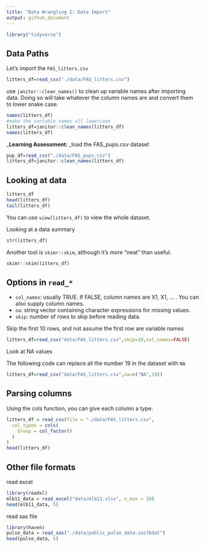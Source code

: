 ```yaml
---
title: "Data Wrangling I: Data Import"
output: github_document
---
```

```r
library("tidyverse")
```

## Data Paths
Let's import the `FAS_litters.csv`
```r
litters_df=read_csv("./data/FAS_litters.csv")
```

use `janitor::clean_names()` to clean up variable names after importing data. Doing so will take whatever the column names are and convert them to lower snake case.
```r
names(litters_df)
#make the variable names all lowercase
litters_df=janitor::clean_names(litters_df)
names(litters_df)
```

_**Learning Assessment: **_load the FAS_pups.csv dataset
```r
pup_df=read_csv("./data/FAS_pups.csv")
litters_df=janitor::clean_names(litters_df)
```
## Looking at data
```r
litters_df
head(litters_df)
tail(litters_df)
```
You can use `view(litters_df)` to view the whole dataset.

Looking at a data summary
```r
str(litters_df)
```
Another tool is `skimr::skim`, although it’s more “neat” than useful.
```r
skimr::skim(litters_df)
```

## Options in `read_*`

* `col_names`: usually TRUE. If FALSE, column names are X1, X1, … . You can also supply column names.
* `na`: string vector containing character expressions for missing values.
* `skip`: number of rows to skip before reading data.

Skip the first 10 rows, and not assume the first row are variable names
```r
litters_df=read_csv("data/FAS_litters.csv",skip=10,col_names=FALSE)
```

Look at NA values

The following code can replace all the number 19 in the dataset with `NA`
```r
litters_df=read_csv("data/FAS_litters.csv",na=c("NA",19))
```

## Parsing columns
Using the cols function, you can give each column a type:
```r
litters_df = read_csv(file = "./data/FAS_litters.csv",
  col_types = cols(
    Group = col_factor()
  )
)
head(litters_df)
```
## Other file formats
read excel
```r
library(readxl)
mlb11_data = read_excel("data/mlb11.xlsx", n_max = 20)
head(mlb11_data, 5)
```
read sas file
```r
library(haven)
pulse_data = read_sas("./data/public_pulse_data.sas7bdat")
head(pulse_data, 5)
```



